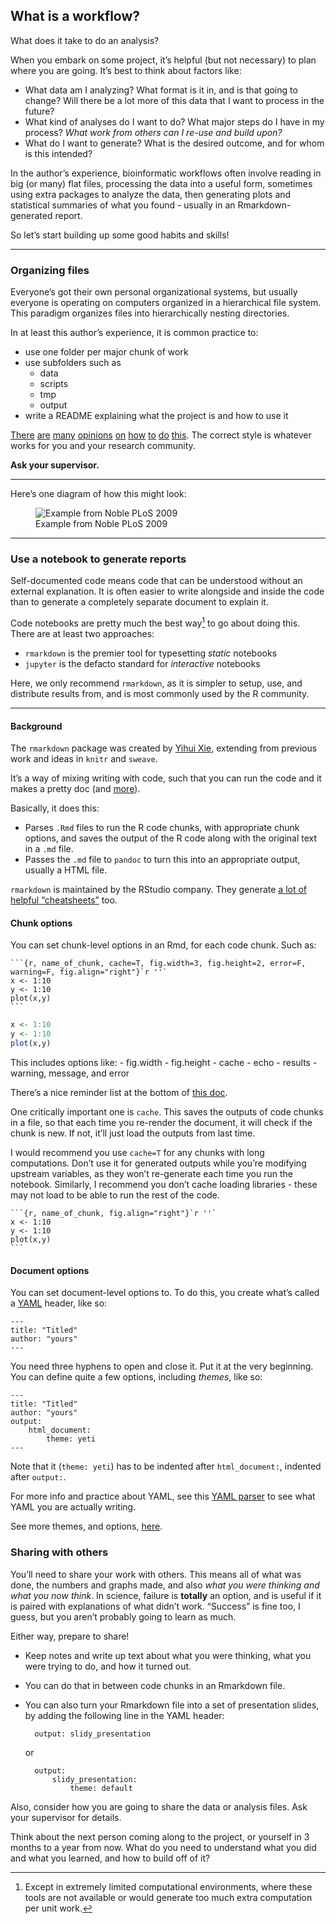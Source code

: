 ## What is a workflow?

What does it take to do an analysis?

When you embark on some project, it's helpful (but not necessary) to plan
where you are going. It's best to think about factors like:

- What data am I analyzing? What format is it in, and is that going to change?
    Will there be a lot more of this data that I want to process in the future?
- What kind of analyses do I want to do? What major steps do I have in my 
    process? _What work from others can I re-use and build upon?_
- What do I want to generate? What is the desired outcome, and for whom is
    this intended?

In the author's experience, bioinformatic workflows often involve reading in
big (or many) flat files, processing the data into a useful form, sometimes
using extra packages to analyze the data, then generating plots and statistical
summaries of what you found - usually in an Rmarkdown-generated report.

So let's start building up some good habits and skills!

---

### Organizing files

Everyone's got their own personal organizational systems, 
but usually everyone is operating on computers organized in a 
hierarchical file system.
This paradigm organizes files into hierarchically nesting directories.

In at least this author's experience, it is common practice to:

- use one folder per major chunk of work
- use subfolders such as
    - data
    - scripts
    - tmp
    - output
- write a README explaining what the project is and how to use it

[There](https://journals.plos.org/ploscompbiol/article?id=10.1371/journal.pcbi.1000424)
[are](https://shanguangyu.com/articles/basic-folder-structure-for-bioinformatics/)
[many](https://www.thinkingondata.com/how-to-organize-data-science-projects/)
[opinions](https://drivendata.github.io/cookiecutter-data-science/#directory-structure)
[on](http://arkitus.com/patterns-for-research-in-machine-learning/)
[how](https://medium.com/human-in-a-machine-world/folder-structure-for-data-analysis-62a84949a6ce)
[to](https://www.earthdatascience.org/courses/intro-to-earth-data-science/open-reproducible-science/get-started-open-reproducible-science/best-practices-for-organizing-open-reproducible-science#3-organize-your-project-directories-to-make-it-easy-to-find-data-code-and-outputs)
[do](https://dzone.com/articles/data-science-project-folder-structure)
[this](https://data.library.arizona.edu/data-management/best-practices/data-project-organization).
The correct style is whatever works for you and your research community.

**Ask your supervisor.**

---

Here's one diagram of how this might look:

![Example from Noble PLoS 2009](img/noble2009.png)

---

### Use a notebook to generate reports

Self-documented code means code that can be understood without an external 
explanation. It is often easier to write alongside and inside the code 
than to generate a completely separate document to explain it.

Code notebooks are pretty much the 
best way^[Except in extremely limited computational environments, 
where these tools are not available or would generate too much extra 
computation per unit work.]
to go about doing this.
There are at least two approaches:

- `rmarkdown` is the premier tool for typesetting *static* notebooks
- `jupyter` is the defacto standard for *interactive* notebooks

Here, we only recommend `rmarkdown`, as it is simpler to setup, use, and
distribute results from, and is most commonly used by the R community.

---

#### Background

The `rmarkdown` package was created by
[Yihui Xie](https://www.rstudio.com/speakers/yihui-xie/),
extending from previous work and ideas in 
`knitr` and `sweave`.

It's a way of mixing writing with code, such that
you can run the code and it makes a pretty doc
(and [more](https://rmarkdown.rstudio.com/gallery.html)).

Basically, it does this:

- Parses `.Rmd` files to run the R code chunks, with appropriate chunk
    options, and saves the output of the R code along with the original
    text in a `.md` file.
- Passes the `.md` file to `pandoc` to turn this into an appropriate output,
    usually a HTML file.

`rmarkdown` is maintained by the RStudio company.
They generate 
[a lot of helpful "cheatsheets"](https://raw.githubusercontent.com/rstudio/cheatsheets/master/rmarkdown-2.0.pdf)
too.

#### Chunk options

You can set chunk-level options in an Rmd, for
each code chunk. Such as:

````
```{r, name_of_chunk, cache=T, fig.width=3, fig.height=2, error=F, warning=F, fig.align="right"}`r ''`
x <- 1:10
y <- 1:10
plot(x,y)
```
````

```r
x <- 1:10
y <- 1:10
plot(x,y)
```

This includes options like: 
- fig.width
- fig.height
- cache
- echo
- results
- warning, message, and error

There's a nice reminder list at the bottom of 
[this doc](https://raw.githubusercontent.com/rstudio/cheatsheets/master/rmarkdown-2.0.pdf).

One critically important one is `cache`.
This saves the outputs of code chunks in a file, so that each time you
re-render the document, it will check if the chunk is new.
If not, it'll just load the outputs from last time.

I would recommend you use `cache=T` for any chunks with long computations.
Don't use it for generated outputs while you're modifying upstream variables,
as they won't re-generate each time you run the notebook.
Similarly, I recommend you don't cache loading libraries - these may not
load to be able to run the rest of the code.


````
```{r, name_of_chunk, fig.align="right"}`r ''`
x <- 1:10
y <- 1:10
plot(x,y)
```
````


#### Document options

You can set document-level options to. To do this,
you create what's called a 
[YAML](yaml.org) header, like so:

````
---
title: "Titled"
author: "yours"
---
````

You need three hyphens to open and close it.
Put it at the very beginning. You can define
quite a few options, including *themes*,
like so:


````
---
title: "Titled"
author: "yours"
output:
    html_document:
        theme: yeti 
---
````

Note that it (`theme: yeti`) has to be indented after `html_document:`,
indented after `output:`.

For more info and practice about YAML, see this 
[YAML parser](https://nodeca.github.io/js-yaml/) to see what YAML you
are actually writing.

See more themes, and options, 
[here](https://bookdown.org/yihui/rmarkdown/html-document.html#appearance-and-style).

### Sharing with others

You'll need to share your work with others.
This means all of what was done, the numbers and graphs made, and also
_what you were thinking and what you now think_.
In science, failure is **totally** an option, and is useful if it is paired
with explanations of what didn't work. 
"Success" is fine too, I guess, but you aren't probably going to learn as much.

Either way, prepare to share!

- Keep notes and write up text about what you were thinking, what you were
    trying to do, and how it turned out.
- You can do that in between code chunks in an Rmarkdown file.
- You can also turn your Rmarkdown file into a set of presentation slides,
    by adding the following line in the YAML header:

        output: slidy_presentation

    or

        output: 
            slidy_presentation:
                theme: default
            
Also, consider how you are going to share the data or analysis files.
Ask your supervisor for details.

Think about the next person coming along to the project, 
or yourself in 3 months to a year from now. 
What do you need to understand what you did and what you learned, and how to
build off of it?





